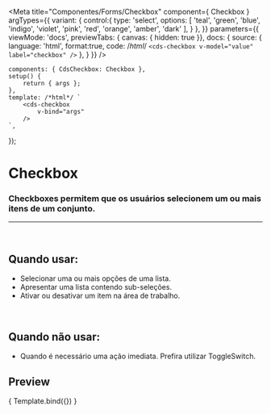 
<Meta
	title="Componentes/Forms/Checkbox"
	component={ Checkbox }
	argTypes={{
		variant: {
			control:{
				type: 'select',
				options: [
					'teal',
					'green',
					'blue',
					'indigo',
					'violet',
					'pink',
					'red',
					'orange',
					'amber',
					'dark'
				],
			}
		},
	}}
	parameters={{
		viewMode: 'docs',
		previewTabs: { canvas: { hidden: true }},
		docs: {
			source: {
				language: 'html',
				format:true,
				code: /*html*/ 
`<cds-checkbox
	v-model="value"
	label="checkbox"
/>`
			},
		}
	}}
/>

	components: { CdsCheckbox: Checkbox },
	setup() {
		return { args };
	},
	template: /*html*/ `
		<cds-checkbox
			v-bind="args" 
		/>
	`,
});

# Checkbox

### Checkboxes permitem que os usuários selecionem um ou mais itens de um conjunto.
---
<br />

## Quando usar:
- Selecionar uma ou mais opções de uma lista.
- Apresentar uma lista contendo sub-seleções.
- Ativar ou desativar um item na área de trabalho.

<br />

## Quando não usar:
- Quando é necessário uma ação imediata. Prefira utilizar ToggleSwitch.

## Preview


<Canvas>
	<Story
		name="Checkbox"
		args={{
			label,
		}}
	>
		{ Template.bind({}) }
	</Story>
</Canvas>

<ArgsTable story="Checkbox" />